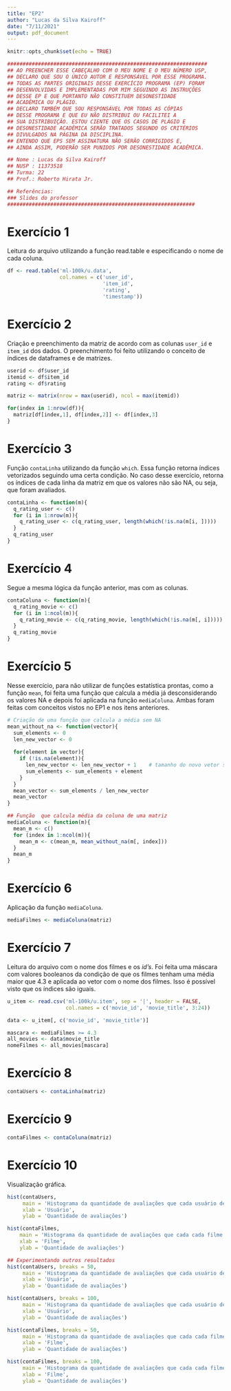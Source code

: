 ```yaml
---
title: "EP2"
author: "Lucas da Silva Kairoff"
date: "7/11/2021"
output: pdf_document
---
```


```r
knitr::opts_chunk$set(echo = TRUE)
```

```r
#################################################################
## AO PREENCHER ESSE CABEÇALHO COM O MEU NOME E O MEU NÚMERO USP,
## DECLARO QUE SOU O ÚNICO AUTOR E RESPONSÁVEL POR ESSE PROGRAMA.
## TODAS AS PARTES ORIGINAIS DESSE EXERCÍCIO PROGRAMA (EP) FORAM
## DESENVOLVIDAS E IMPLEMENTADAS POR MIM SEGUINDO AS INSTRUÇÕES
## DESSE EP E QUE PORTANTO NÃO CONSTITUEM DESONESTIDADE
## ACADÊMICA OU PLÁGIO.
## DECLARO TAMBÉM QUE SOU RESPONSÁVEL POR TODAS AS CÓPIAS
## DESSE PROGRAMA E QUE EU NÃO DISTRIBUI OU FACILITEI A
## SUA DISTRIBUIÇÃO. ESTOU CIENTE QUE OS CASOS DE PLÁGIO E
## DESONESTIDADE ACADÊMICA SERÃO TRATADOS SEGUNDO OS CRITÉRIOS
## DIVULGADOS NA PÁGINA DA DISCIPLINA.
## ENTENDO QUE EPS SEM ASSINATURA NÃO SERÃO CORRIGIDOS E,
## AINDA ASSIM, PODERÃO SER PUNIDOS POR DESONESTIDADE ACADÊMICA.

## Nome : Lucas da Silva Kairoff
## NUSP : 11373518
## Turma: 22
## Prof.: Roberto Hirata Jr.

## Referências: 
### Slides do professor
#############################################################
``` 

# Exercício 1

Leitura do arquivo utilizando a função read.table e especificando o nome de cada coluna.
```r
df <- read.table('ml-100k/u.data', 
                 col.names = c('user_id', 
                               'item_id', 
                               'rating', 
                               'timestamp'))
```

# Exercício 2
Criação e preenchimento da matriz de acordo com as colunas `user_id` e `item_id` dos dados. O preenchimento foi feito utilizando o conceito de índices de dataframes e de matrizes.

```r

userid <- df$user_id
itemid <- df$item_id
rating <- df$rating

matriz <- matrix(nrow = max(userid), ncol = max(itemid))

for(index in 1:nrow(df)){                 
  matriz[df[index,1], df[index,2]] <- df[index,3]
}
```

# Exercício 3

Função `contaLinha` utilizando da função `which`. Essa função retorna índices vetorizados seguindo uma certa condição. No caso desse exercício, retorna os índices de cada linha da matriz em que os valores não são NA, ou seja, que foram avaliados.

```r
contaLinha <- function(m){
  q_rating_user <- c()
  for (i in 1:nrow(m)){
    q_rating_user <- c(q_rating_user, length(which(!is.na(m[i, ]))))
  }
  q_rating_user
}
```

# Exercício 4
Segue a mesma lógica da função anterior, mas com as colunas.

```r
contaColuna <- function(m){
  q_rating_movie <- c()
  for (i in 1:ncol(m)){
    q_rating_movie <- c(q_rating_movie, length(which(!is.na(m[, i]))))  
  }
  q_rating_movie
}
```

# Exercício 5
Nesse exercício, para não utilizar de funções estatística prontas, como a função `mean`, foi feita uma função que calcula a média já desconsiderando os valores NA e depois foi aplicada na função `mediaColuna`. Ambas foram feitas com conceitos vistos no EP1 e nos itens anteriores.

```r
# Criação de uma função que calcula a média sem NA
mean_without_na <- function(vector){
  sum_elements <- 0
  len_new_vector <- 0
  
  for(element in vector){
    if (!is.na(element)){
      len_new_vector <- len_new_vector + 1    # tamanho do novo vetor sem NA
      sum_elements <- sum_elements + element
    }
  }
  mean_vector <- sum_elements / len_new_vector
  mean_vector
}

## Função  que calcula média da coluna de uma matriz
mediaColuna <- function(m){
  mean_m <- c()
  for (index in 1:ncol(m)){
    mean_m <- c(mean_m, mean_without_na(m[, index]))
  }
  mean_m
}
```

# Exercício 6
Aplicação da função `mediaColuna`.
```r
mediaFilmes <- mediaColuna(matriz)
```

# Exercício 7
Leitura do arquivo com o nome dos filmes e os *id's*. Foi feita uma máscara com valores booleanos da condição de que os filmes tenham uma média maior que 4.3 e aplicada ao vetor com o nome dos filmes. Isso é possível visto que os índices são iguais.

```r
u_item <- read.csv('ml-100k/u.item', sep = '|', header = FALSE,
                   col.names = c('movie_id', 'movie_title', 3:24))

data <- u_item[, c('movie_id', 'movie_title')]

mascara <- mediaFilmes >= 4.3
all_movies <- data$movie_title
nomeFilmes <- all_movies[mascara]
```

# Exercício 8
```r
contaUsers <- contaLinha(matriz)
```

# Exercício 9
```r
contaFilmes <- contaColuna(matriz)
```

# Exercício 10
Visualização gráfica.

```r
hist(contaUsers, 
     main = 'Histograma da quantidade de avaliações que cada usuário deu',
     xlab = 'Usuário',
     ylab = 'Quantidade de avaliações')

hist(contaFilmes,
    main = 'Histograma da quantidade de avaliações que cada cada filme recebeu',
    xlab = 'Filme',
    ylab = 'Quantidade de avaliações')

## Experimentando outros resultados
hist(contaUsers, breaks = 50,
     main = 'Histograma da quantidade de avaliações que cada usuário deu (breaks = 50)',
     xlab = 'Usuário',
     ylab = 'Quantidade de avaliações')

hist(contaUsers, breaks = 100,
     main = 'Histograma da quantidade de avaliações que cada usuário deu (breaks = 100',
     xlab = 'Usuário',
     ylab = 'Quantidade de avaliações')

hist(contaFilmes, breaks = 50,
     main = 'Histograma da quantidade de avaliações que cada cada filme recebeu (breaks = 50)',
     xlab = 'Filme',
     ylab = 'Quantidade de avaliações')

hist(contaFilmes, breaks = 100,
     main = 'Histograma da quantidade de avaliações que cada cada filme recebeu (breaks = 100)',
     xlab = 'Filme',
     ylab = 'Quantidade de avaliações')
```